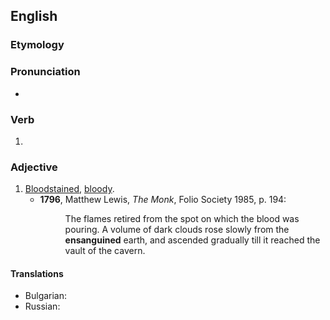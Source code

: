 ==English==

===Etymology===
{{suffix|en|ensanguine|ed}}

===Pronunciation===
* {{a|UK}} {{IPA|en|/ɛnˈsaŋɡwɪnd/}}

===Verb===
{{head|en|verb form}}

# {{en-past of|ensanguine}}

===Adjective===
{{en-adj}}

# [[bloodstained|Bloodstained]], [[bloody]].
#* '''1796''', Matthew Lewis, ''The Monk'', Folio Society 1985, p. 194:
#*: The flames retired from the spot on which the blood was pouring. A volume of dark clouds rose slowly from the '''ensanguined''' earth, and ascended gradually till it reached the vault of the cavern.

====Translations====
{{trans-top|bloodstained, bloody}}
* Bulgarian: {{t+|bg|окървавен}}
* Russian: {{t+|ru|окрова́вленный|m}}
{{trans-mid}}
{{trans-bottom}}